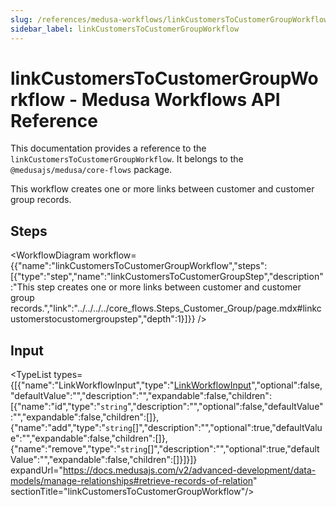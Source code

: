 ```yaml
---
slug: /references/medusa-workflows/linkCustomersToCustomerGroupWorkflow
sidebar_label: linkCustomersToCustomerGroupWorkflow
---
```



# linkCustomersToCustomerGroupWorkflow - Medusa Workflows API Reference

This documentation provides a reference to the `linkCustomersToCustomerGroupWorkflow`. It belongs to the `@medusajs/medusa/core-flows` package.

This workflow creates one or more links between customer and customer group records.

## Steps

<WorkflowDiagram workflow={{"name":"linkCustomersToCustomerGroupWorkflow","steps":[{"type":"step","name":"linkCustomersToCustomerGroupStep","description":"This step creates one or more links between customer and customer group records.","link":"../../../../core_flows.Steps_Customer_Group/page.mdx#linkcustomerstocustomergroupstep","depth":1}]}} />

## Input

<TypeList types={[{"name":"LinkWorkflowInput","type":"[LinkWorkflowInput](../../../../../types/CommonTypes/types/types.CommonTypes.LinkWorkflowInput/page.mdx)","optional":false,"defaultValue":"","description":"","expandable":false,"children":[{"name":"id","type":"`string`","description":"","optional":false,"defaultValue":"","expandable":false,"children":[]},{"name":"add","type":"`string`[]","description":"","optional":true,"defaultValue":"","expandable":false,"children":[]},{"name":"remove","type":"`string`[]","description":"","optional":true,"defaultValue":"","expandable":false,"children":[]}]}]} expandUrl="https://docs.medusajs.com/v2/advanced-development/data-models/manage-relationships#retrieve-records-of-relation" sectionTitle="linkCustomersToCustomerGroupWorkflow"/>
